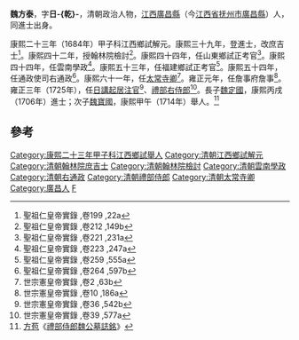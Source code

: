 '''魏方泰'''{{BD|1657年||1728年||}}，字'''日-{乾}-'''，清朝政治人物，[[江西|江西]][[廣昌縣|廣昌縣]]（今[[江西省|江西省]][[抚州市|抚州市]][[廣昌縣|廣昌縣]]）人，同進士出身。

康熙二十三年（1684年）甲子科江西鄉試解元。康熙三十九年，登進士，改庶吉士<ref>聖祖仁皇帝實錄 ,卷199 ,22a</ref>。康熙四十二年，授翰林院檢討<ref>聖祖仁皇帝實錄 ,卷212 ,149b</ref>。康熙四十四年，任山東鄉試正考官<ref>聖祖仁皇帝實錄 ,卷221 ,231a</ref>。康熙四十四年，任雲南學政<ref>聖祖仁皇帝實錄 ,卷223 ,247a</ref>。康熙五十三年，任福建鄉試正考官<ref>聖祖仁皇帝實錄 ,卷259 ,555a</ref>。康熙五十四年，任通政使司右通政<ref>聖祖仁皇帝實錄 ,卷264 ,597b</ref>。康熙六十一年，任[[太常寺卿|太常寺卿]]<ref>世宗憲皇帝實錄 ,卷2 ,63b</ref>。雍正元年，任詹事府詹事<ref>世宗憲皇帝實錄 ,卷10 ,186a</ref>。雍正三年（1725年），任[[日講起居注官|日講起居注官]]<ref>世宗憲皇帝實錄 ,卷36 ,542b</ref>、[[禮部右侍郎|禮部右侍郎]]<ref>世宗憲皇帝實錄 ,卷39 ,577a</ref>。長子[[魏定國_(清朝)|魏定國]]，康熙丙戌（1706年）進士；次子[[魏寶國|魏寶國]]，康熙甲午（1714年）舉人。<ref>[[方苞|方苞]]《[[s:禮部侍郎魏公墓誌銘|禮部侍郎魏公墓誌銘]]》</ref>

==參考==
{{reflist|2}}
{{清朝人物小作品}}
{{康熙三十九年庚辰科殿試金榜}}
{{DEFAULTSORT:Wei魏}}
[[Category:康熙二十三年甲子科江西鄉試舉人|Category:康熙二十三年甲子科江西鄉試舉人]]
[[Category:清朝江西鄉試解元|Category:清朝江西鄉試解元]]
[[Category:清朝翰林院庶吉士|Category:清朝翰林院庶吉士]]
[[Category:清朝翰林院檢討|Category:清朝翰林院檢討]]
[[Category:清朝雲南學政|Category:清朝雲南學政]]
[[Category:清朝右通政|Category:清朝右通政]]
[[Category:清朝禮部侍郎|Category:清朝禮部侍郎]]
[[Category:清朝太常寺卿|Category:清朝太常寺卿]]
[[Category:廣昌人|Category:廣昌人]]
[[Category:魏姓|F]]
